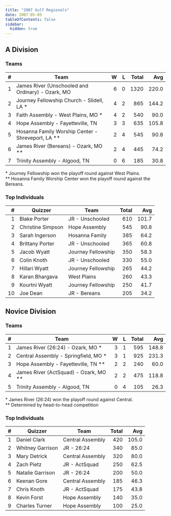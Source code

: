 ```yaml
---
title: "2007 Gulf Regionals"
date: 2007-05-05
tableOfContents: false
sidebar:
  hidden: true
---
```


## A Division

### Teams

|    # | Team                                              |    W |    L | Total |   Avg |
| ---: | ------------------------------------------------- | ---: | ---: | ----: | ----: |
|    1 | James River (Unschooled and Ordinary) - Ozark, MO |    6 |    0 |  1320 | 220.0 |
|    2 | Journey Fellowship Church - Slidell, LA *         |    4 |    2 |   865 | 144.2 |
|    3 | Faith Assembly - West Plains, MO *                |    4 |    2 |   540 |  90.0 |
|    4 | Hope Assembly - Fayetteville, TN                  |    3 |    3 |   635 | 105.8 |
|    5 | Hosanna Family Worship Center - Shreveport, LA ** |    2 |    4 |   545 |  90.8 |
|    6 | James River (Bereans) - Ozark, MO **              |    2 |    4 |   445 |  74.2 |
|    7 | Trinity Assembly - Algood, TN                     |    0 |    6 |   185 |  30.8 |

\*   Journey Fellowship won the playoff round against West Plains.\
\*\*  Hosanna Family Worship Center won the playoff round against the Bereans.

### Top Individuals

|    # | Quizzer           | Team               | Total |   Avg |
| ---: | ----------------- | ------------------ | ----: | ----: |
|    1 | Blake Porter      | JR - Unschooled    |   610 | 101.7 |
|    2 | Christine Simpson | Hope Assembly      |   545 |  90.8 |
|    3 | Sarah Ingerson    | Hosanna Family     |   385 |  64.2 |
|    4 | Brittany Porter   | JR - Unschooled    |   365 |  60.8 |
|    5 | Jacob Wyatt       | Journey Fellowship |   350 |  58.3 |
|    6 | Colin Knoth       | JR - Unschooled    |   330 |  55.0 |
|    7 | Hillari Wyatt     | Journey Fellowship |   265 |  44.2 |
|    8 | Karan Bhargava    | West Plains        |   260 |  43.3 |
|    9 | Kourtni Wyatt     | Journey Fellowship |   250 |  41.7 |
|   10 | Joe Dean          | JR - Bereans       |   205 |  34.2 |

## Novice Division

### Teams

|    # | Team                                  |    W |    L | Total |   Avg |
| ---: | ------------------------------------- | ---: | ---: | ----: | ----: |
|    1 | James River (26:24) - Ozark, MO *     |    3 |    1 |   595 | 148.8 |
|    2 | Central Assembly - Springfield, MO *  |    3 |    1 |   925 | 231.3 |
|    3 | Hope Assembly - Fayetteville, TN **   |    2 |    2 |   240 |  60.0 |
|    4 | James River (ActSquad) - Ozark, MO ** |    2 |    2 |   475 | 118.8 |
|    5 | Trinity Assembly - Algood, TN         |    0 |    4 |   105 |  26.3 |

\*   James River (26:24) won the playoff round against Central.\
\*\*  Determined by head-to-head competition

### Top Individuals

|    # | Quizzer          | Team             | Total |   Avg |
| ---: | ---------------- | ---------------- | ----: | ----: |
|    1 | Daniel Clark     | Central Assembly |   420 | 105.0 |
|    2 | Whitney Garrison | JR - 26:24       |   340 |  85.0 |
|    3 | Mary Detrick     | Central Assembly |   320 |  80.0 |
|    4 | Zach Pietz       | JR - ActSquad    |   250 |  62.5 |
|    5 | Natalie Garrison | JR - 26:24       |   200 |  50.0 |
|    6 | Keenan Gore      | Central Assembly |   185 |  46.3 |
|    7 | Chris Knoth      | JR - ActSquad    |   175 |  43.8 |
|    8 | Kevin Forst      | Hope Assembly    |   140 |  35.0 |
|    9 | Charles Turner   | Hope Assembly    |   100 |  25.0 |

